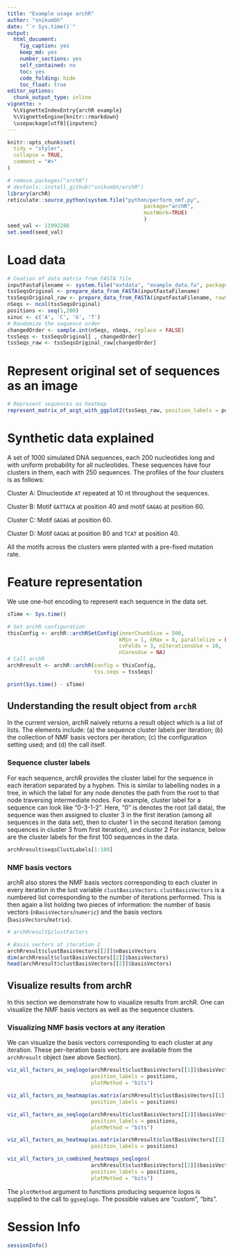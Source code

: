```yaml
---
title: "Example usage archR"
author: "snikumbh"
date: "`r Sys.time()`"
output:
  html_document: 
    fig_caption: yes
    keep_md: yes
    number_sections: yes
    self_contained: no
    toc: yes
    code_folding: hide
    toc_float: true
editor_options: 
  chunk_output_type: inline
vignette: >
  %\VignetteIndexEntry{archR example}
  %\VignetteEngine{knitr::rmarkdown}
  \usepackage[utf8]{inputenc}
---
```




```r
knitr::opts_chunk$set(
  tidy = "styler",
  collapse = TRUE,
  comment = "#>"
)

```

```r

# remove.packages("archR")
# devtools::install_github("snikumbh/archR")
library(archR)
reticulate::source_python(system.file("python/perform_nmf.py",
                                            package="archR",
                                            mustWork=TRUE)
                                            )
seed_val <- 11992288
set.seed(seed_val)

```

# Load data

```r
# Ceation of data matrix from FASTA file
inputFastaFilename <- system.file("extdata", "example_data.fa", package = "archR", mustWork = TRUE)
tssSeqsOriginal <- prepare_data_from_FASTA(inputFastaFilename)
tssSeqsOriginal_raw <- prepare_data_from_FASTA(inputFastaFilename, rawSeq = TRUE)
nSeqs <- ncol(tssSeqsOriginal)
positions <- seq(1,200)
sinuc <- c('A', 'C', 'G', 'T')
# Randomize the sequence order
changedOrder <- sample.int(nSeqs, nSeqs, replace = FALSE)
tssSeqs <- tssSeqsOriginal[ , changedOrder]
tssSeqs_raw <- tssSeqsOriginal_raw[changedOrder]
```

# Represent original set of sequences as an image

```r
# Represent sequences as heatmap
represent_matrix_of_acgt_with_ggplot2(tssSeqs_raw, position_labels = positions, saveFilename = NULL)
```



# Synthetic data explained

A set of 1000 simulated DNA sequences, each 200 nucleotides long and with uniform probability for all nucleotides. These sequences have four clusters in them, each with 250 sequences. The profiles of the four clusters is as follows:

Cluster A: Dinucleotide `AT` repeated at 10 nt throughout the sequences.

Cluster B: Motif `GATTACA` at position 40 and motif `GAGAG` at position 60.

Cluster C: Motif `GAGAG` at position 60.

Cluster D: Motif `GAGAG` at position 80 and `TCAT` at position 40.

All the motifs across the clusters were planted with a pre-fixed mutation rate.

# Feature representation

We use one-hot encoding to represent each sequence in the data set. 

```r
sTime <- Sys.time()
```
```r
# Set archR configuration
thisConfig <- archR::archRSetConfig(innerChunkSize = 500,
                                    kMin = 1, kMax = 8, parallelize = FALSE, 
                                    cvFolds = 3, nIterationsUse = 10,
                                    nCoresUse = NA)
# Call archR
archRresult <- archR::archR(config = thisConfig, 
                            tss.seqs = tssSeqs)
```
```r
print(Sys.time() - sTime)
```

## Understanding the result object from `archR`

In the current version, archR naively returns a result object which is a list of lists.
The elements include: (a) the sequence cluster labels per iteration; (b) the collection of NMF basis vectors per iteration; (c) the configuration setting used; and (d) the call itself.

### Sequence cluster labels
For each sequence, archR provides the cluster label for the sequence in each iteration separated by a hyphen. 
This is similar to labelling nodes in a tree, in which the label for any node denotes the path from the root to that node traversing intermediate nodes.
For example, cluster label for a sequence can look like "0-3-1-2". Here, "0" is denotes the root (all data), the sequence was then assigned to cluster 3 in the first iteration (among all sequences in the data set), then to cluster 1 in the second iteration (among sequences in cluster 3 from first iteration), and cluster 2
For instance, below are the cluster labels for the first 100 sequences in the data.
```r
archRresult$seqsClustLabels[1:100]

```

### NMF basis vectors
archR also stores the NMF basis vectors corresponding to each cluster in every iteration in the lust variable `clustBasisVectors`. `clustBasisVectors` is a numbered list corresponding to the number of iterations performed.
This is then again a list holding two pieces of information: the number of basis vectors (`nBasisVectors`/`numeric`) and the basis vectors (`basisVectors`/`matrix`).

```r
# archRresult$clustFactors

# Basis vectors at iteration 2
archRresult$clustBasisVectors[[2]]$nBasisVectors
dim(archRresult$clustBasisVectors[[2]]$basisVectors)
head(archRresult$clustBasisVectors[[2]]$basisVectors)
```


## Visualize results from archR

In this section we demonstrate how to visualize results from archR. 
One can visualize the NMF basis vectors as well as the sequence clusters.

### Visualizing NMF basis vectors at any iteration
We can visualize the basis vectors corresponding to each cluster at any iteration. 
These per-iteration basis vectors are available from the `archRresult` object (see above Section).

```r
viz_all_factors_as_seqlogo(archRresult$clustBasisVectors[[1]]$basisVectors, 
                           position_labels = positions, 
                           plotMethod = "bits")

viz_all_factors_as_heatmap(as.matrix(archRresult$clustBasisVectors[[1]]$basisVectors), 
                           position_labels = positions)
```


```r
viz_all_factors_as_seqlogo(archRresult$clustBasisVectors[[2]]$basisVectors, 
                           position_labels = positions, 
                           plotMethod = "bits")

viz_all_factors_as_heatmap(as.matrix(archRresult$clustBasisVectors[[2]]$basisVectors),
                           position_labels = positions)
```


```r
viz_all_factors_in_combined_heatmaps_seqlogos(
                           archRresult$clustBasisVectors[[2]]$basisVectors, 
                           position_labels = positions, 
                           plotMethod = "bits")
```
The `plotMethod` argument to functions producing sequence logos is supplied to the call to `ggseqlogo`. The possible values are "custom", "bits".


# Session Info
```r
sessionInfo()
```
